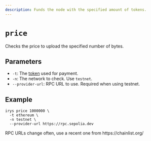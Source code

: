 ```yaml
---
description: Funds the node with the specified amount of tokens.
---
```



# `price`

Checks the price to upload the specified number of bytes.

## Parameters

- `-t`: The [token](/overview/supported-tokens) used for payment.
- `-n`: The network to check. Use `testnet`.
- `--provider-url`: RPC URL to use. Required when using testnet.

## Example

```console
irys price 1000000 \
  -t ethereum \
  -n testnet \
  --provider-url https://rpc.sepolia.dev
```

<Callout type="info" emoji="ℹ️">
	RPC URLs change often, use a recent one from https://chainlist.org/
</Callout>
